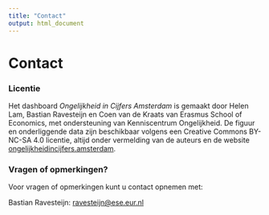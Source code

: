 ```yaml
---
title: "Contact"
output: html_document
---
```


# Contact


### Licentie
Het dashboard <i>Ongelijkheid in Cijfers Amsterdam</i>  is gemaakt door Helen Lam, Bastian Ravesteijn en Coen van de Kraats van Erasmus School of Economics, met ondersteuning van Kenniscentrum 
Ongelijkheid. De figuur en onderliggende data zijn beschikbaar volgens een 
Creative Commons BY-NC-SA 4.0 licentie, altijd onder vermelding van de 
auteurs en de website [ongelijkheidincijfers.amsterdam](https://www.ongelijkheidincijfers.amsterdam).


### Vragen of opmerkingen?
Voor vragen of opmerkingen kunt u contact opnemen met: 

Bastian Ravesteijn: <a href="mailto:ravesteijn@ese.eur.nl">ravesteijn@ese.eur.nl</a>

